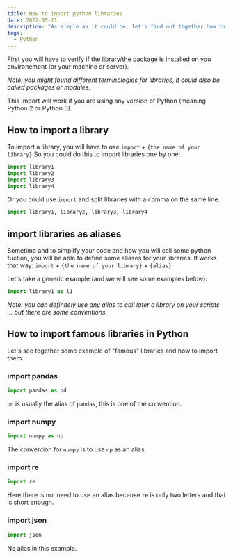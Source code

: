 ```yaml
---
title: How to import python libraries
date: 2022-05-21
description: "As simple as it could be, let's find out together how to import libraries in Python"
tags:
  - Python
---
```


First you will have to verify if the library/the package is installed on you environement (or your machine or server).

_Note: you might found different terminologies for libraries, it could also be called packages or modules._

This import will work if you are using any version of Python (meaning Python 2 or Python 3).

## How to import a library 

To import a library, you will have to use `import` + `{the name of your library}`
So you could do this to import libraries one by one:

```python
import library1 
import library2
import library3
import library4 
```

Or you could use `import` and split libraries with a comma on the same line.

```python
import library1, library2, library3, library4
```

## import libraries as aliases

Sometime and to simplify your code and how you will call some python fuction, you will be able to define some aliases for your libraries. It works that way: `import` + `{the name of your library}` + `{alias}`

Let's take a generic example (and we will see some examples below):

```python
import library1 as l1
```

_Note: you can definitely use any alias to call later a library on your scripts ... but there are some conventions._

## How to import famous libraries in Python

Let's see together some example of "famous" libraries and how to import them.

### import pandas

```python
import pandas as pd
```

`pd` is usually the alias of `pandas`, this is one of the convention.

### import numpy

```python
import numpy as np
```

The convention for `numpy` is to use `np` as an alias.

### import re 

```python
import re
```

Here there is not need to use an alias because `re` is only two letters and that is short enough.

### import json

```python
import json
```

No alias in this example.